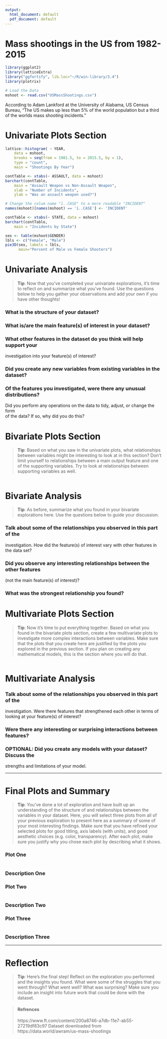 ---
output:
  html_document: default
  pdf_document: default
---
Mass shootings in the US from 1982-2015
========================================================



```{r echo=FALSE, message=FALSE, warning=FALSE, packages}


library(ggplot2)
library(latticeExtra)
library("ggfortify", lib.loc="~/R/win-library/3.4")
library(plotrix)

```

```{r echo=FALSE, Load_the_Data}
# Load the Data
mshoot <- read.csv("USMassShootings.csv")

```

According to Adam Lankford at the University of Alabama, US Census Bureau, "The US makes up less than 5% of the world population but a third of the worlds mass shooting incidents."

# Univariate Plots Section



```{r echo=FALSE, Univariate_Plots}
lattice::histogram( ~ YEAR,
	data = mshoot, 
	breaks = seq(from = 1981.5, to = 2015.5, by = 1),
	type = "count",
	main = "Shootings By Year")
```
```{r echo=FALSE, Univariate_Plots}
contTable <- xtabs(~ ASSAULT, data = mshoot)
barchart(contTable,
	main = "Assault Weapon vs Non-Assault Weapon",
	xlab = "Number of Incidents",
	ylab = "Was an assault weapon used?")

```

```{r echo=FALSE, Univariate_Plots}
# Change the colum name "ï..CASE" to a more readable "INCIDENT"
names(mshoot)[names(mshoot) == 'ï..CASE'] <- 'INCIDENT'

```
```{r echo=FALSE, Univariate_Plots}
contTable <- xtabs(~ STATE, data = mshoot)
barchart(contTable,
	main = "Incidents by State")

```

```{r}
sex <- table(mshoot$GENDER)
lbls <- c("Female", "Male")
pie3D(sex, labels = lbls,
      main="Percent of Male vs Female Shooters")

```



# Univariate Analysis

> **Tip**: Now that you've completed your univariate explorations, it's time to
reflect on and summarize what you've found. Use the questions below to help you
gather your observations and add your own if you have other thoughts!

### What is the structure of your dataset?

### What is/are the main feature(s) of interest in your dataset?

### What other features in the dataset do you think will help support your \
investigation into your feature(s) of interest?

### Did you create any new variables from existing variables in the dataset?

### Of the features you investigated, were there any unusual distributions? \
Did you perform any operations on the data to tidy, adjust, or change the form \
of the data? If so, why did you do this?


# Bivariate Plots Section

> **Tip**: Based on what you saw in the univariate plots, what relationships
between variables might be interesting to look at in this section? Don't limit
yourself to relationships between a main output feature and one of the
supporting variables. Try to look at relationships between supporting variables
as well.

```{r echo=FALSE, Bivariate_Plots}

```

# Bivariate Analysis

> **Tip**: As before, summarize what you found in your bivariate explorations
here. Use the questions below to guide your discussion.

### Talk about some of the relationships you observed in this part of the \
investigation. How did the feature(s) of interest vary with other features in \
the data set?

### Did you observe any interesting relationships between the other features \
(not the main feature(s) of interest)?

### What was the strongest relationship you found?


# Multivariate Plots Section

> **Tip**: Now it's time to put everything together. Based on what you found in
the bivariate plots section, create a few multivariate plots to investigate
more complex interactions between variables. Make sure that the plots that you
create here are justified by the plots you explored in the previous section. If
you plan on creating any mathematical models, this is the section where you
will do that.

```{r echo=FALSE, Multivariate_Plots}

```

# Multivariate Analysis

### Talk about some of the relationships you observed in this part of the \
investigation. Were there features that strengthened each other in terms of \
looking at your feature(s) of interest?

### Were there any interesting or surprising interactions between features?

### OPTIONAL: Did you create any models with your dataset? Discuss the \
strengths and limitations of your model.

------

# Final Plots and Summary

> **Tip**: You've done a lot of exploration and have built up an understanding
of the structure of and relationships between the variables in your dataset.
Here, you will select three plots from all of your previous exploration to
present here as a summary of some of your most interesting findings. Make sure
that you have refined your selected plots for good titling, axis labels (with
units), and good aesthetic choices (e.g. color, transparency). After each plot,
make sure you justify why you chose each plot by describing what it shows.

### Plot One
```{r echo=FALSE, Plot_One}

```

### Description One


### Plot Two
```{r echo=FALSE, Plot_Two}

```

### Description Two


### Plot Three
```{r echo=FALSE, Plot_Three}

```

### Description Three

------

# Reflection

> **Tip**: Here's the final step! Reflect on the exploration you performed and
the insights you found. What were some of the struggles that you went through?
What went well? What was surprising? Make sure you include an insight into
future work that could be done with the dataset.

> #### Refrences
https://www.ft.com/content/200a8746-a7db-11e7-ab55-27219df83c97
Dataset downloaded from https://data.world/awram/us-mass-shootings